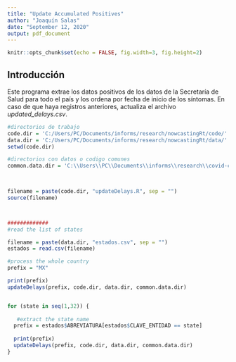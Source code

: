 ```yaml
---
title: "Update Accumulated Positives"
author: "Joaquín Salas"
date: "September 12, 2020"
output: pdf_document
---
```


```r
knitr::opts_chunk$set(echo = FALSE, fig.width=3, fig.height=2)
```

## Introducción 

Este programa extrae los datos positivos de los  datos de la Secretaría de Salud para todo el país y los ordena por fecha de inicio de los síntomas.  En caso de que haya registros anteriores, actualiza el archivo *updated_delays.csv*. 



```r




#directorios de trabajo
code.dir = 'C:/Users/PC/Documents/informs/research/nowcastingRt/code/'
data.dir = 'C:/Users/PC/Documents/informs/research/nowcastingRt/data/'
setwd(code.dir)

#directorios con datos o codigo comunes
common.data.dir = 'C:\\Users\\PC\\Documents\\informs\\research\\covid-common\\data\\'
 


filename = paste(code.dir, "updateDelays.R", sep = "")
source(filename)



#############
#read the list of states

filename = paste(data.dir, "estados.csv", sep = "")
estados = read.csv(filename)

#process the whole country
prefix = "MX"

print(prefix)
updateDelays(prefix, code.dir, data.dir, common.data.dir)


for (state in seq(1,32)) {
  
   #extract the state name
  prefix = estados$ABREVIATURA[estados$CLAVE_ENTIDAD == state]
  
  print(prefix)
  updateDelays(prefix, code.dir, data.dir, common.data.dir)
}




```

